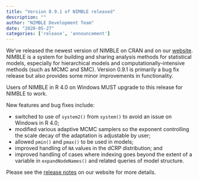 ```yaml
---
title: "Version 0.9.1 of NIMBLE released"
description: ""
author: "NIMBLE Development Team"
date: "2020-05-27"
categories: ['release', 'announcement']
---
```


We’ve released the newest version of NIMBLE on CRAN and on our [website](https://r-nimble.org/). NIMBLE is a system for building and sharing analysis methods for statistical models, especially for hierarchical models and computationally-intensive methods (such as MCMC and SMC). Version 0.9.1 is primarily a bug fix release but also provides some minor improvements in functionality.

Users of NIMBLE in R 4.0 on Windows MUST upgrade to this release for NIMBLE to work.

New features and bug fixes include:

  * switched to use of `system2()` from `system()` to avoid an issue on Windows in R 4.0;
  * modified various adaptive MCMC samplers so the exponent controlling the scale decay of the adaptation is adjustable by user;
  * allowed `pmin()` and `pmax()` to be used in models;
  * improved handling of `NA` values in the dCRP distribution; and
  * improved handling of cases where indexing goes beyond the extent of a variable in `expandNodeNames()` and related queries of model structure.

Please see the [release notes](https://r-nimble.org/more/news) on our website for more details.